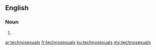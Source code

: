 ==English==

===Noun===
{{head|en}}

# {{plural of|technosexual}}

[[ar:technosexuals]]
[[fr:technosexuals]]
[[ku:technosexuals]]
[[my:technosexuals]]